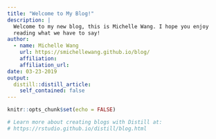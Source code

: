 ```yaml
---
title: "Welcome to My Blog!"
description: |
  Welcome to my new blog, this is Michelle Wang. I hope you enjoy 
  reading what we have to say!
author:
  - name: Michelle Wang
    url: https://smichellewang.github.io/blog/
    affiliation: 
    affiliation_url: 
date: 03-23-2019
output:
  distill::distill_article:
    self_contained: false
---
```


```r
knitr::opts_chunk$set(echo = FALSE)

# Learn more about creating blogs with Distill at:
# https://rstudio.github.io/distill/blog.html

```



